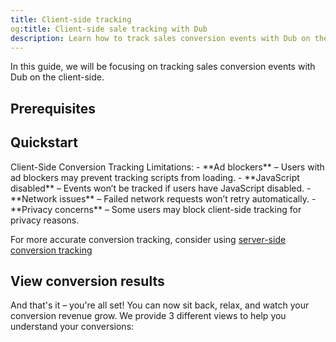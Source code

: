 ```yaml
---
title: Client-side tracking
og:title: Client-side sale tracking with Dub
description: Learn how to track sales conversion events with Dub on the client-side
---
```



<SalesIntro />

In this guide, we will be focusing on tracking sales conversion events with Dub on the client-side.

## Prerequisites

<EnableConversionTracking />

<ClientSideTrackingInstall />

## Quickstart

<ClientSideSaleTracking />

<Warning>
Client-Side Conversion Tracking Limitations:
- **Ad blockers** – Users with ad blockers may prevent tracking scripts from loading.
- **JavaScript disabled** – Events won’t be tracked if users have JavaScript disabled.
- **Network issues** – Failed network requests won’t retry automatically.
- **Privacy concerns** – Some users may block client-side tracking for privacy reasons.

For more accurate conversion tracking, consider using [server-side conversion tracking](/conversions/sales/introduction)

</Warning>

## View conversion results

And that's it – you're all set! You can now sit back, relax, and watch your conversion revenue grow. We provide 3 different views to help you understand your conversions:

<ViewConversions />
